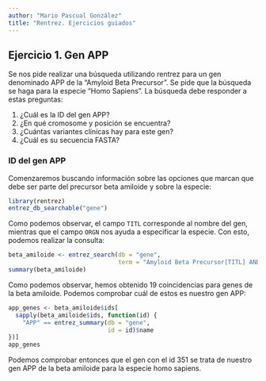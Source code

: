 ```yaml
---
author: "Mario Pascual González"
title: "Rentrez. Ejercicios guiados"
---
```


## Ejercicio 1. Gen APP

Se nos pide realizar una búsqueda utilizando rentrez para un gen denominado APP de la "Amyloid Beta Precursor". Se pide que la búsqueda se haga para la especie "Homo Sapiens". La búsqueda debe responder a estas preguntas:

1. ¿Cuál es la ID del gen APP?
2. ¿En qué cromosome y posición se encuentra?
3. ¿Cuántas variantes clínicas hay para este gen?
4. ¿Cuál es su secuencia FASTA?

### ID del gen APP

Comenzaremos buscando información sobre las opciones que marcan que debe ser parte del precursor beta amiloide y sobre la especie:

```r
library(rentrez)
entrez_db_searchable("gene")
```
Como podemos observar, el campo `TITL` corresponde al nombre del gen, mientras que el campo `ORGN` nos ayuda a especificar la especie. Con esto, podemos realizar la consulta:

```r
beta_amiloide <- entrez_search(db = "gene", 
                               term = "Amyloid Beta Precursor[TITL] AND Homo sapiens[ORGN]")
summary(beta_amiloide)
```
Como podemos observar, hemos obtenido 19 coincidencias para genes de la beta amiloide. Podemos comprobar cuál de estos es nuestro gen APP:

```r

app_genes <- beta_amiloide$ids[
  sapply(beta_amiloide$ids, function(id) {
    "APP" == entrez_summary(db = "gene", 
                            id = id)$name
})]
app_genes
```
Podemos comprobar entonces que el gen con el id 351 se trata de nuestro gen APP de la beta amiloide para la especie homo sapiens. 































